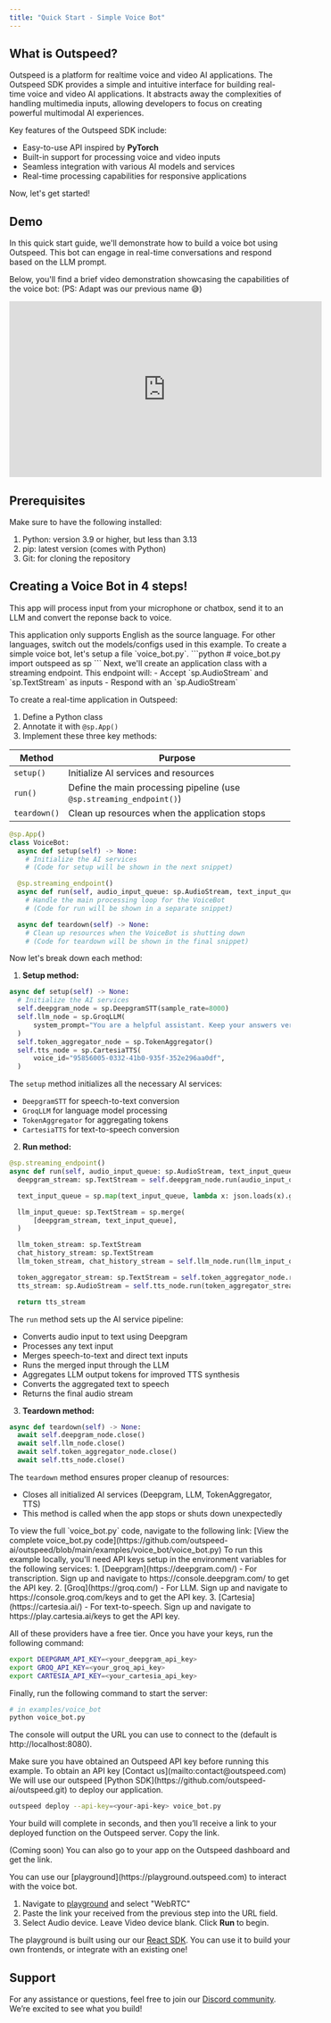 ```yaml
---
title: "Quick Start - Simple Voice Bot"
---
```


## What is Outspeed?

Outspeed is a platform for realtime voice and video AI applications.
The Outspeed SDK provides a simple and intuitive interface for building real-time voice and video AI applications.
It abstracts away the complexities of handling multimedia inputs, allowing developers to focus on creating powerful multimodal AI experiences.

Key features of the Outspeed SDK include:

- Easy-to-use API inspired by **PyTorch**
- Built-in support for processing voice and video inputs
- Seamless integration with various AI models and services
- Real-time processing capabilities for responsive applications

Now, let's get started!

## Demo

In this quick start guide, we'll demonstrate how to build a voice bot using Outspeed.
This bot can engage in real-time conversations and respond based on the LLM prompt.

Below, you'll find a brief video demonstration showcasing the capabilities of the voice bot:
(PS: Adapt was our previous name 😅)

<iframe
  width="560"
  height="315"
  src="https://www.youtube.com/embed/32HnQDZ3Jfk?si=E24k_zNrufSQ9RPk"
  title="YouTube video player"
  frameborder="0"
  allow="accelerometer; autoplay; clipboard-write; encrypted-media; gyroscope; picture-in-picture; web-share"
  referrerpolicy="strict-origin-when-cross-origin"
  allowfullscreen
></iframe>

## Prerequisites

Make sure to have the following installed:

1. Python: version 3.9 or higher, but less than 3.13
2. pip: latest version (comes with Python)
3. Git: for cloning the repository

## **Creating a Voice Bot in 4 steps!**

This app will process input from your microphone or chatbox, send it to an LLM and convert the reponse back to voice.

<Info>
  This application only supports English as the source language. For other
  languages, switch out the models/configs used in this example.
</Info>

<Steps>

  <Step title="Install Dependencies">
    <InstallOutspeedSnippet />
  </Step>

  <Step title="Create VoiceBot application">
  To create a simple voice bot, let's setup a file `voice_bot.py`.
  ```python
  # voice_bot.py
  import outspeed as sp
  ```
  Next, we'll create an application class with a streaming endpoint. This endpoint will:
  - Accept `sp.AudioStream` and `sp.TextStream` as inputs
  - Respond with an `sp.AudioStream`

  To create a real-time application in Outspeed:
  1. Define a Python class
  2. Annotate it with `@sp.App()`
  3. Implement these three key methods:

  | Method | Purpose |
  |--------|---------|
  | `setup()` | Initialize AI services and resources |
  | `run()` | Define the main processing pipeline (use `@sp.streaming_endpoint()`) |
  | `teardown()` | Clean up resources when the application stops |

  ```python
@sp.App()
class VoiceBot:
    async def setup(self) -> None:
      # Initialize the AI services
      # (Code for setup will be shown in the next snippet)

    @sp.streaming_endpoint()
    async def run(self, audio_input_queue: sp.AudioStream, text_input_queue: sp.TextStream) -> sp.AudioStream:
      # Handle the main processing loop for the VoiceBot
      # (Code for run will be shown in a separate snippet)

    async def teardown(self) -> None:
      # Clean up resources when the VoiceBot is shutting down
      # (Code for teardown will be shown in the final snippet)
  ```

  Now let's break down each method:

  1. **Setup method:**
  ```python
  async def setup(self) -> None:
    # Initialize the AI services
    self.deepgram_node = sp.DeepgramSTT(sample_rate=8000)
    self.llm_node = sp.GroqLLM(
        system_prompt="You are a helpful assistant. Keep your answers very short. No special characters in responses.",
    )
    self.token_aggregator_node = sp.TokenAggregator()
    self.tts_node = sp.CartesiaTTS(
        voice_id="95856005-0332-41b0-935f-352e296aa0df",
    )
  ```
  The `setup` method initializes all the necessary AI services:
  - `DeepgramSTT` for speech-to-text conversion
  - `GroqLLM` for language model processing
  - `TokenAggregator` for aggregating tokens
  - `CartesiaTTS` for text-to-speech conversion

  2. **Run method:**
  ```python
  @sp.streaming_endpoint()
  async def run(self, audio_input_queue: sp.AudioStream, text_input_queue: sp.TextStream) -> sp.AudioStream:
    deepgram_stream: sp.TextStream = self.deepgram_node.run(audio_input_queue)

    text_input_queue = sp.map(text_input_queue, lambda x: json.loads(x).get("content"))

    llm_input_queue: sp.TextStream = sp.merge(
        [deepgram_stream, text_input_queue],
    )

    llm_token_stream: sp.TextStream
    chat_history_stream: sp.TextStream
    llm_token_stream, chat_history_stream = self.llm_node.run(llm_input_queue)

    token_aggregator_stream: sp.TextStream = self.token_aggregator_node.run(llm_token_stream)
    tts_stream: sp.AudioStream = self.tts_node.run(token_aggregator_stream)

    return tts_stream
  ```
  The `run` method sets up the AI service pipeline:
  - Converts audio input to text using Deepgram
  - Processes any text input
  - Merges speech-to-text and direct text inputs
  - Runs the merged input through the LLM
  - Aggregates LLM output tokens for improved TTS synthesis
  - Converts the aggregated text to speech
  - Returns the final audio stream

  3. **Teardown method:**
  ```python
  async def teardown(self) -> None:
    await self.deepgram_node.close()
    await self.llm_node.close()
    await self.token_aggregator_node.close()
    await self.tts_node.close()
  ```
  The `teardown` method ensures proper cleanup of resources:
  - Closes all initialized AI services (Deepgram, LLM, TokenAggregator, TTS)
  - This method is called when the app stops or shuts down unexpectedly


  <Warning>
  To view the full `voice_bot.py` code, navigate to the following link:
  [View the complete voice_bot.py code](https://github.com/outspeed-ai/outspeed/blob/main/examples/voice_bot/voice_bot.py)
  </Warning>

</Step>
  <Step title="Setup API Keys and Run">

<Tabs>

<Tab title="Local Server">
To run this example locally, you'll need API keys setup in the environment variables for the following services:
1. [Deepgram](https://deepgram.com/) - For transcription. Sign up and navigate to https://console.deepgram.com/ to get the API key.
2. [Groq](https://groq.com/) - For LLM. Sign up and navigate to https://console.groq.com/keys and to get the API key.
3. [Cartesia](https://cartesia.ai/) - For text-to-speech. Sign up and navigate to https://play.cartesia.ai/keys to get the API key.

All of these providers have a free tier. Once you have your keys, run the following command:

```bash
export DEEPGRAM_API_KEY=<your_deepgram_api_key>
export GROQ_API_KEY=<your_groq_api_key>
export CARTESIA_API_KEY=<your_cartesia_api_key>
```

Finally, run the following command to start the server:

```bash
# in examples/voice_bot
python voice_bot.py
```

The console will output the URL you can use to connect to the (default is http://localhost:8080).

</Tab>

<Tab title="Outspeed Cloud">
<Info>
  Make sure you have obtained an Outspeed API key before running this example. To
  obtain an API key [Contact us](mailto:contact@outspeed.com)
</Info>
    We will use our outspeed [Python SDK](https://github.com/outspeed-ai/outspeed.git) to deploy our application.

```bash
outspeed deploy --api-key=<your-api-key> voice_bot.py
```

Your build will complete in seconds, and then you’ll receive a link to your deployed function on the Outspeed server. Copy the link.

(Coming soon) You can also go to your app on the Outspeed dashboard and get the link.

</Tab>

</Tabs>

  </Step>
  <Step title="Try it Out">
  You can use our [playground](https://playground.outspeed.com) to interact with the voice bot.
  
  1. Navigate to [playground](https://playground.outspeed.com) and select "WebRTC"
  2. Paste the link your received from the previous step into the URL field.
  3. Select Audio device. Leave Video device blank. Click **Run** to begin.

The playground is built using our our [React SDK](/javascript/introduction).
You can use it to build your own frontends, or integrate with an existing one!

  </Step>
</Steps>

## Support

For any assistance or questions, feel free to join our [Discord community](https://discord.gg/cmfFw6SYvp). We’re excited to see what you build!
